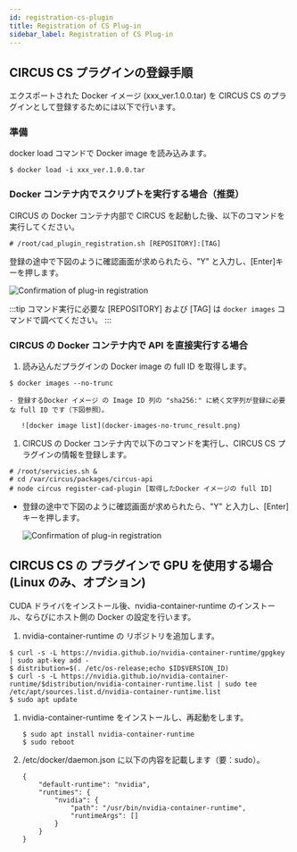 ```yaml
---
id: registration-cs-plugin
title: Registration of CS Plug-in
sidebar_label: Registration of CS Plug-in
---
```


## CIRCUS CS プラグインの登録手順

エクスポートされた Docker イメージ (xxx_ver.1.0.0.tar) を CIRCUS CS のプラグインとして登録するためには以下で行います。

### 準備

docker load コマンドで Docker image を読み込みます。

```
$ docker load -i xxx_ver.1.0.0.tar
```

### Docker コンテナ内でスクリプトを実行する場合（推奨）

CIRCUS の Docker コンテナ内部で CIRCUS を起動した後、以下のコマンドを実行してください。

```
# /root/cad_plugin_registration.sh [REPOSITORY]:[TAG]
```

登録の途中で下図のように確認画面が求められたら、"Y" と入力し、[Enter]キーを押します。

![Confirmation of plug-in registration](register-cad-plugin-confirm.png)

:::tip
コマンド実行に必要な [REPOSITORY] および [TAG] は `docker images` コマンドで調べてください。
:::

### CIRCUS の Docker コンテナ内で API を直接実行する場合

1. 読み込んだプラグインの Docker image の full ID を取得します。

```
$ docker images --no-trunc
```

    - 登録するDocker イメージ の Image ID 列の "sha256:" に続く文字列が登録に必要な full ID です（下図参照）。

       ![docker image list](docker-images-no-trunc_result.png)

1. CIRCUS の Docker コンテナ内で以下のコマンドを実行し、CIRCUS CS プラグインの情報を登録します。

```shell-session title="コンテナ内"
# /root/servicies.sh &
# cd /var/circus/packages/circus-api
# node circus register-cad-plugin [取得したDocker イメージの full ID]
```

- 登録の途中で下図のように確認画面が求められたら、"Y" と入力し、[Enter]キーを押します。

  ![Confirmation of plug-in registration](register-cad-plugin-confirm.png)

## CIRCUS CS の プラグインで GPU を使用する場合(Linux のみ、オプション)

CUDA ドライバをインストール後、nvidia-container-runtime のインストール、ならびにホスト側の Docker の設定を行います。

1. nvidia-container-runtime の リポジトリを追加します。

```
$ curl -s -L https://nvidia.github.io/nvidia-container-runtime/gpgkey | sudo apt-key add -
$ distribution=$(. /etc/os-release;echo $ID$VERSION_ID)
$ curl -s -L https://nvidia.github.io/nvidia-container-runtime/$distribution/nvidia-container-runtime.list | sudo tee /etc/apt/sources.list.d/nvidia-container-runtime.list
$ sudo apt update
```

1. nvidia-container-runtime をインストールし、再起動をします。

   ```
   $ sudo apt install nvidia-container-runtime
   $ sudo reboot
   ```

1. /etc/docker/daemon.json に以下の内容を記載します（要：sudo）。

   ```
   {
       "default-runtime": "nvidia",
       "runtimes": {
           "nvidia": {
               "path": "/usr/bin/nvidia-container-runtime",
               "runtimeArgs": []
           }
       }
   }
   ```
